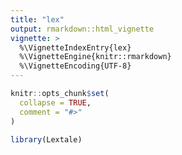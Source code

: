 ```yaml
---
title: "lex"
output: rmarkdown::html_vignette
vignette: >
  %\VignetteIndexEntry{lex}
  %\VignetteEngine{knitr::rmarkdown}
  %\VignetteEncoding{UTF-8}
---
```


```r
knitr::opts_chunk$set(
  collapse = TRUE,
  comment = "#>"
)
```

```r
library(Lextale)
```
